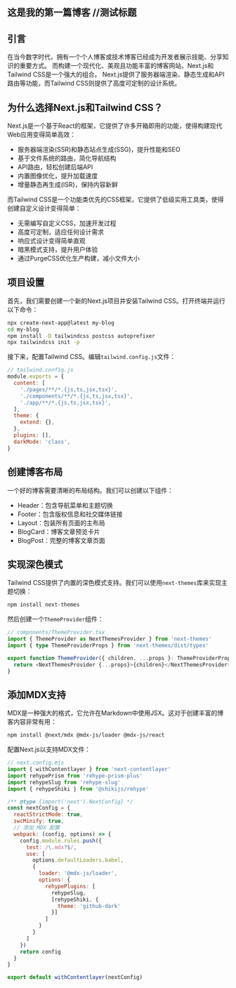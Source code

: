 ## 这是我的第一篇博客 //测试标题
## 引言

在当今数字时代，拥有一个个人博客或技术博客已经成为开发者展示技能、分享知识的重要方式。
而构建一个现代化、美观且功能丰富的博客网站，Next.js和Tailwind CSS是一个强大的组合。
Next.js提供了服务器端渲染、静态生成和API路由等功能，而Tailwind CSS则提供了高度可定制的设计系统。

## 为什么选择Next.js和Tailwind CSS？

Next.js是一个基于React的框架，它提供了许多开箱即用的功能，使得构建现代Web应用变得简单高效：

- 服务器端渲染(SSR)和静态站点生成(SSG)，提升性能和SEO
- 基于文件系统的路由，简化导航结构
- API路由，轻松创建后端API
- 内置图像优化，提升加载速度
- 增量静态再生成(ISR)，保持内容新鲜

而Tailwind CSS是一个功能类优先的CSS框架，它提供了低级实用工具类，使得创建自定义设计变得简单：

- 无需编写自定义CSS，加速开发过程
- 高度可定制，适应任何设计需求
- 响应式设计变得简单直观
- 暗黑模式支持，提升用户体验
- 通过PurgeCSS优化生产构建，减小文件大小

## 项目设置

首先，我们需要创建一个新的Next.js项目并安装Tailwind CSS。打开终端并运行以下命令：

```bash
npx create-next-app@latest my-blog
cd my-blog
npm install -D tailwindcss postcss autoprefixer
npx tailwindcss init -p
```

接下来，配置Tailwind CSS。编辑`tailwind.config.js`文件：

```javascript
// tailwind.config.js
module.exports = {
  content: [
    './pages/**/*.{js,ts,jsx,tsx}',
    './components/**/*.{js,ts,jsx,tsx}',
    './app/**/*.{js,ts,jsx,tsx}',
  ],
  theme: {
    extend: {},
  },
  plugins: [],
  darkMode: 'class',
}
```

## 创建博客布局

一个好的博客需要清晰的布局结构。我们可以创建以下组件：

- Header：包含导航菜单和主题切换
- Footer：包含版权信息和社交媒体链接
- Layout：包装所有页面的主布局
- BlogCard：博客文章预览卡片
- BlogPost：完整的博客文章页面

## 实现深色模式

Tailwind CSS提供了内置的深色模式支持。我们可以使用`next-themes`库来实现主题切换：

```bash
npm install next-themes
```

然后创建一个`ThemeProvider`组件：

```typescript
// components/ThemeProvider.tsx
import { ThemeProvider as NextThemesProvider } from 'next-themes'
import { type ThemeProviderProps } from 'next-themes/dist/types'

export function ThemeProvider({ children, ...props }: ThemeProviderProps) {
  return <NextThemesProvider {...props}>{children}</NextThemesProvider>
}
```

## 添加MDX支持

MDX是一种强大的格式，它允许在Markdown中使用JSX。这对于创建丰富的博客内容非常有用：

```bash
npm install @next/mdx @mdx-js/loader @mdx-js/react
```

配置Next.js以支持MDX文件：

```javascript
// next.config.mjs
import { withContentlayer } from 'next-contentlayer'
import rehypePrism from 'rehype-prism-plus'
import rehypeSlug from 'rehype-slug'
import { rehypeShiki } from '@shikijs/rehype'

/** @type {import('next').NextConfig} */
const nextConfig = {
  reactStrictMode: true,
  swcMinify: true,
  // 添加 MDX 配置
  webpack: (config, options) => {
    config.module.rules.push({
      test: /\.mdx?$/,
      use: [
        options.defaultLoaders.babel,
        {
          loader: '@mdx-js/loader',
          options: {
            rehypePlugins: [
              rehypeSlug,
              [rehypeShiki, {
                theme: 'github-dark'
              }]
            ]
          }
        }
      ]
    })
    return config
  }
}

export default withContentlayer(nextConfig)
```